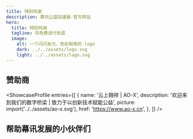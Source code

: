 ```yaml
---
title: 特别鸣谢
description: 慕讯公益加速器-官方网站
hero:
  title: 特别鸣谢
  tagline: 将免费进行到底
  image:
    alt: 一个闪闪发光、色彩鲜艳的 logo
    dark: ../../assets/logo.svg
    light: ../../assets/logo.svg
---
```



## 赞助商

<ShowcaseProfile
    entries={[
        {
            name: '云上翱祥 | AO-X',
            description: '欢迎来到我们的数字桥梁 | 致力于以创新技术赋能公益',
            picture: import('../../assets/ao-x.svg'),
            href: 'https://www.ao-x.cn',
            },
    ]}
/>

## 帮助幕讯发展的小伙伴们

<Badge text="王*某" variant="note" />
<Badge text="张*某" variant="note" />
<Badge text="孙*某" variant="note" />
<Badge text="李*某" variant="caution" />
<Badge text="周*某" variant="caution" />